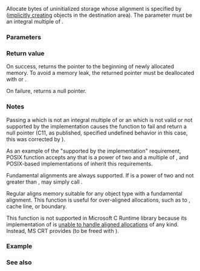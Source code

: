 {{cpp/title|aligned_alloc}}
{{cpp/memory/navbar}}
{{ddcl|header=cstdlib|since=c++17|
void* aligned_alloc( std::size_t alignment, std::size_t size );
}}

Allocate {{c|size}} bytes of uninitialized storage whose alignment is specified by {{c|alignment}} ([[cpp/language/object#Object creation|implicitly creating]] objects in the destination area). The {{c|size}} parameter must be an integral multiple of {{c|alignment}}.

{{cpp/memory/thread_safety_note}}

===Parameters===
{{par begin}}
{{par|alignment|specifies the alignment. Must be a valid alignment supported by the implementation.}}
{{par|size|number of bytes to allocate. An integral multiple of {{c|alignment}}.}}
{{par end}}

===Return value===
On success, returns the pointer to the beginning of newly allocated memory. To avoid a memory leak, the returned pointer must be deallocated with {{lc|std::free}} or {{lc|std::realloc}}.

On failure, returns a null pointer.

===Notes===
Passing a {{c|size}} which is not an integral multiple of {{c|alignment}} or an {{c|alignment}} which is not valid or not supported by the implementation causes the function to fail and return a null pointer (C11, as published, specified undefined behavior in this case, this was corrected by {{stddoc|summary.htm#dr_460|DR460|lang=c}}).

As an example of the "supported by the implementation" requirement, POSIX function [https://pubs.opengroup.org/onlinepubs/9699919799/functions/posix_memalign.html {{tt|posix_memalign}}] accepts any {{c|alignment}} that is a power of two and a multiple of {{c|sizeof(void*)}}, and POSIX-based implementations of {{tt|aligned_alloc}} inherit this requirements.

Fundamental alignments are always supported. If {{c|alignment}} is a power of two and not greater than {{c|alignof(std::max_align_t)}}, {{tt|aligned_alloc}} may simply call {{lc|std::malloc}}.

Regular {{lc|std::malloc}} aligns memory suitable for any object type with a fundamental alignment.  This function is useful for over-aligned allocations, such as to {{enwiki|Streaming SIMD Extensions|SSE}}, cache line, or {{enwiki|Page (computer memory)#Multiple page sizes|VM page}} boundary.

This function is not supported in Microsoft C Runtime library because its implementation of {{lc|std::free}} is [https://learn.microsoft.com/en-us/cpp/standard-library/cstdlib#remarks-6 unable to handle aligned allocations] of any kind. Instead, MS CRT provides [https://learn.microsoft.com/en-us/cpp/c-runtime-library/reference/aligned-malloc {{tt|_aligned_malloc}}] (to be freed with [https://learn.microsoft.com/en-us/cpp/c-runtime-library/reference/aligned-free {{tt|_aligned_free}}]).

===Example===
{{example|code=
#include &lt;cstdio&gt;
#include &lt;cstdlib&gt;
 
int main()
{
    int* p1 = static_cast&lt;int*&gt;(std::malloc(10 * sizeof *p1));
    std::printf("default-aligned address:   %p\n", static_cast&lt;void*&gt;(p1));
    std::free(p1);
 
    int* p2 = static_cast&lt;int*&gt;(std::aligned_alloc(1024, 1024));
    std::printf("1024-byte aligned address: %p\n", static_cast&lt;void*&gt;(p2));
    std::free(p2);
}
|p=true
|output=
default-aligned address:   0x2221c20
1024-byte aligned address: 0x2222400
}}

===See also===
{{dsc begin}}
{{dsc inc|cpp/types/dsc aligned_storage}}
{{dsc see c|c/memory/aligned_alloc}}
{{dsc end}}

{{langlinks|es|ja|ru|zh}}